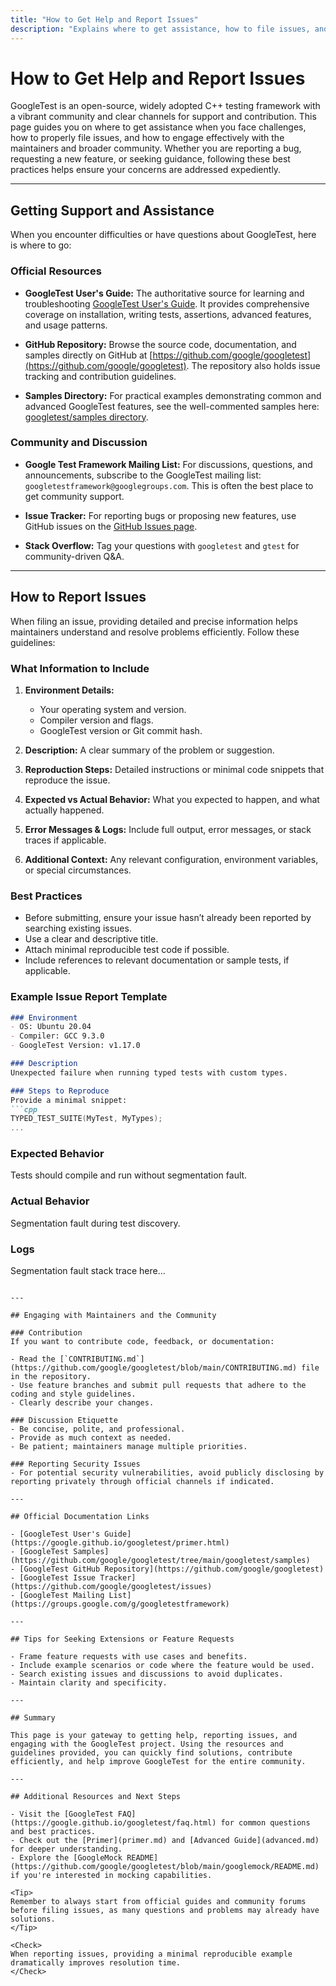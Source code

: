 ```yaml
---
title: "How to Get Help and Report Issues"
description: "Explains where to get assistance, how to file issues, and how to engage with the maintainers and broader community. Lists official documentation links and best practices for reporting bugs or seeking extensions."
---
```


# How to Get Help and Report Issues

GoogleTest is an open-source, widely adopted C++ testing framework with a vibrant community and clear channels for support and contribution. This page guides you on where to get assistance when you face challenges, how to properly file issues, and how to engage effectively with the maintainers and broader community. Whether you are reporting a bug, requesting a new feature, or seeking guidance, following these best practices helps ensure your concerns are addressed expediently.

---

## Getting Support and Assistance

When you encounter difficulties or have questions about GoogleTest, here is where to go:

### Official Resources

- **GoogleTest User's Guide:** The authoritative source for learning and troubleshooting [GoogleTest User's Guide](https://google.github.io/googletest/). It provides comprehensive coverage on installation, writing tests, assertions, advanced features, and usage patterns.

- **GitHub Repository:** Browse the source code, documentation, and samples directly on GitHub at [https://github.com/google/googletest](https://github.com/google/googletest). The repository also holds issue tracking and contribution guidelines.

- **Samples Directory:** For practical examples demonstrating common and advanced GoogleTest features, see the well-commented samples here: [googletest/samples directory](https://github.com/google/googletest/tree/main/googletest/samples).

### Community and Discussion

- **Google Test Framework Mailing List:** For discussions, questions, and announcements, subscribe to the GoogleTest mailing list: `googletestframework@googlegroups.com`. This is often the best place to get community support.

- **Issue Tracker:** For reporting bugs or proposing new features, use GitHub issues on the [GitHub Issues page](https://github.com/google/googletest/issues). 

- **Stack Overflow:** Tag your questions with `googletest` and `gtest` for community-driven Q&A.

---

## How to Report Issues

When filing an issue, providing detailed and precise information helps maintainers understand and resolve problems efficiently. Follow these guidelines:

### What Information to Include

1. **Environment Details:** 
   - Your operating system and version.
   - Compiler version and flags.
   - GoogleTest version or Git commit hash.

2. **Description:** A clear summary of the problem or suggestion.

3. **Reproduction Steps:** Detailed instructions or minimal code snippets that reproduce the issue.

4. **Expected vs Actual Behavior:** What you expected to happen, and what actually happened.

5. **Error Messages & Logs:** Include full output, error messages, or stack traces if applicable.

6. **Additional Context:** Any relevant configuration, environment variables, or special circumstances.

### Best Practices

- Before submitting, ensure your issue hasn’t already been reported by searching existing issues.
- Use a clear and descriptive title.
- Attach minimal reproducible test code if possible.
- Include references to relevant documentation or sample tests, if applicable.

### Example Issue Report Template

```markdown
### Environment
- OS: Ubuntu 20.04
- Compiler: GCC 9.3.0
- GoogleTest Version: v1.17.0

### Description
Unexpected failure when running typed tests with custom types.

### Steps to Reproduce
Provide a minimal snippet:
```cpp
TYPED_TEST_SUITE(MyTest, MyTypes);
...
```

### Expected Behavior
Tests should compile and run without segmentation fault.

### Actual Behavior
Segmentation fault during test discovery.

### Logs
Segmentation fault stack trace here...
```

---

## Engaging with Maintainers and the Community

### Contribution
If you want to contribute code, feedback, or documentation:

- Read the [`CONTRIBUTING.md`](https://github.com/google/googletest/blob/main/CONTRIBUTING.md) file in the repository.
- Use feature branches and submit pull requests that adhere to the coding and style guidelines.
- Clearly describe your changes.

### Discussion Etiquette
- Be concise, polite, and professional.
- Provide as much context as needed.
- Be patient; maintainers manage multiple priorities.

### Reporting Security Issues
- For potential security vulnerabilities, avoid publicly disclosing by reporting privately through official channels if indicated.

---

## Official Documentation Links

- [GoogleTest User's Guide](https://google.github.io/googletest/primer.html)
- [GoogleTest Samples](https://github.com/google/googletest/tree/main/googletest/samples)
- [GoogleTest GitHub Repository](https://github.com/google/googletest)
- [GoogleTest Issue Tracker](https://github.com/google/googletest/issues)
- [GoogleTest Mailing List](https://groups.google.com/g/googletestframework)

---

## Tips for Seeking Extensions or Feature Requests

- Frame feature requests with use cases and benefits.
- Include example scenarios or code where the feature would be used.
- Search existing issues and discussions to avoid duplicates.
- Maintain clarity and specificity.

---

## Summary

This page is your gateway to getting help, reporting issues, and engaging with the GoogleTest project. Using the resources and guidelines provided, you can quickly find solutions, contribute efficiently, and help improve GoogleTest for the entire community.

---

## Additional Resources and Next Steps

- Visit the [GoogleTest FAQ](https://google.github.io/googletest/faq.html) for common questions and best practices.
- Check out the [Primer](primer.md) and [Advanced Guide](advanced.md) for deeper understanding.
- Explore the [GoogleMock README](https://github.com/google/googletest/blob/main/googlemock/README.md) if you're interested in mocking capabilities.

<Tip>
Remember to always start from official guides and community forums before filing issues, as many questions and problems may already have solutions.
</Tip>

<Check>
When reporting issues, providing a minimal reproducible example dramatically improves resolution time.
</Check>